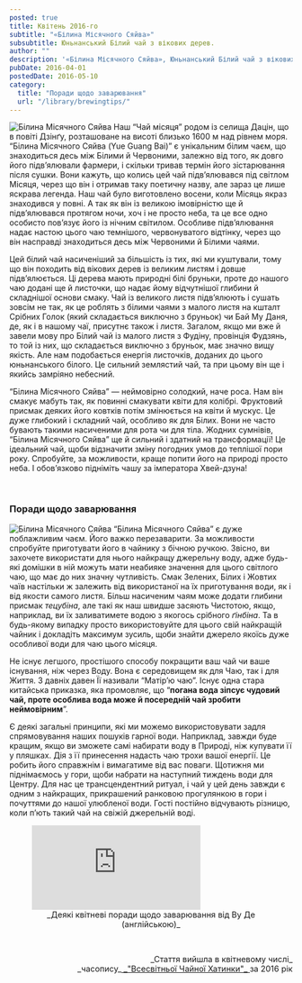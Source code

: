 ```yaml
---
posted: true
title: Квітень 2016-го
subtitle: "«Білина Місячного Сяйва»"
subsubtitle: Юньнанський Білий чай з вікових дерев.
author: ""
description: '«Білина Місячного Сяйва», Юньнанський Білий чай з вікових дерев.'
pubDate: 2016-04-01
postedDate: 2016-05-10
category: 
  title: "Поради щодо заварювання"
  url: "/library/brewingtips/"
---
```



<Image class="float-right" src={Image1} alt="Білина Місячного Сяйва" /> Наш “Чай місяця” родом із селища Дацін, що в повіті Дзінґу, розташоване на висоті близько 1600 м над рівнем моря. “Білина Місячного Сяйва (Yue Guang Bai)” є унікальним білим чаєм, що знаходиться десь між Білими й Червоними, залежно від того, як довго його підв’ялювали фармери, і скільки тривав термін його зістарювання після сушки. Вони кажуть, що колись цей чай підв’ялювався під світлом Місяця, через що він і отримав таку поетичну назву, але зараз це лише яскрава легенда. Наш чай було виготовлено восени, коли Місяць якраз знаходився у повні. А так як він із великою імовірністю ще й підв’ялювався протягом ночи, хоч і не просто неба, та це все одно особисто пов’язує його із нічним світилом. Особливе підв’ялювання надає настою цього чаю темнішого, червонуватого відтінку, через що він насправді знаходиться десь між Червоними й Білими чаями.

Цей білий чай насиченіший за більшість із тих, які ми куштували, тому що він походить від вікових дерев із великим листям і довше підв’ялюється. Ці дерева мають природні білі бруньки, проте до нашого чаю додані ще й листочки, що надає йому відчутнішої глибини й складнішої основи смаку. Чай із великого листя підв’ялюють і сушать зовсім не так, як це роблять з білими чаями з малого листя на кшталт Срібних Голок (який складається виключно з бруньок) чи Бай Му Даня, де, як і в нашому чаї, присутнє також і листя. Загалом, якщо ми вже й завели мову про Білий чай із малого листя з Фудіну, провінція Фудзянь, то той із них, що складається виключно з бруньок, має значно вищу якість. Але нам подобається енергія листочків, доданих до цього юньнанського білого. Це сильний землястий чай, та при цьому він ще і якийсь замріяно небесний.

“Білина Місячного Сяйва” — неймовірно солодкий, наче роса. Нам він смакує мабуть так, як повинні смакувати квіти для колібрі. Фруктовий присмак деяких його ковтків потім змінюється на квіти й мускус. Це дуже глибокий і складний чай, особливо як для Білих. Вони не часто бувають такими насиченими для рота чи для тіла. Жодних сумнівів, “Білина Місячного Сяйва” ще й сильний і здатний на трансформації! Це ідеальний чай, щоби відзначити зміну погодних умов до теплішої пори року. Спробуйте, за можливости, краще попити його на природі просто неба. І обов’язково підніміть чашу за імператора Хвей-дзуна!

<p>&nbsp;</p>

### Поради щодо заварювання

<Image class="float-left" src={Image2} alt="Білина Місячного Сяйва" /> “Білина Місячного Сяйва” є дуже поблажливим чаєм. Його важко перезаварити. За можливости спробуйте приготувати його в чайнику з бічною ручкою. Звісно, ви захочете використати для нього найкращу джерельну воду, адже будь-які домішки в ній можуть мати неабияке значення для цього світлого чаю, що має до них значну чутливість. Смак Зелених, Білих і Жовтих чаїв настільки ж залежить від використаної на їх приготування води, як і від якости самого листя. Більш насиченим чаям може додати глибини присмак _тецубіна_, але такі як наш швидше засяють Чистотою, якщо, наприклад, ви їх заливатимете водою з якогось срібного _ґінбіна_. Та в будь-якому випадку просто використовуйте для цього свій найкращій чайник і докладіть максимум зусиль, щоби знайти джерело якоїсь дуже особливої води для чаю цього місяця.

Не існує легшого, простішого способу покращити ваш чай чи ваше існування, ніж через Воду. Вона є середовищем як для Чаю, так і для Життя. З давніх давен Її називали “Матір’ю чаю”. Існує одна стара китайська приказка, яка промовляє, що “**погана вода зіпсує чудовий чай, проте особлива вода може й посередній чай зробити неймовірним**”.

Є деякі загальні принципи, які ми можемо використовувати задля спрямовування наших пошуків гарної води. Наприклад, завжди буде кращим, якщо ви зможете самі набирати воду в Природі, ніж купувати її у пляшках. Дія з її принесення надасть чаю трохи вашої енергії. Це робить його справжнім і вимагатиме від вас поваги. Щотижня ми піднімаємось у гори, щоби набрати на наступний тиждень води для Центру. Для нас це трансцендентний ритуал, і чай у цей день завжди є одним з найкращих, прикрашений ранковою прогулянкою в гори і почуттями до нашої улюбленої води. Гості постійно відчувають різницю, коли п’ють такий чай на свіжій джерельній воді.

<figure>
    <iframe class="align-center" src="https://www.youtube.com/embed/MkS_wgP3Lz0?si=4OUgzxXTbzUrZpYe" title="YouTube video player" frameborder="0" allow="accelerometer; autoplay; clipboard-write; encrypted-media; gyroscope; picture-in-picture; web-share" referrerpolicy="strict-origin-when-cross-origin" allowfullscreen></iframe>
    <figcaption style="font-size: 0.9rem; text-align: center;">
            _Деякі квітневі поради щодо заварювання від Ву Де (англійською)_
    </figcaption>
</figure>

<p>&nbsp;</p>

<p align="right" style="font-size: 0.9rem;">_Стаття вийшла в квітневому числі_<br />_часопису_<a title="globalteahut.org" href="http://www.globalteahut.org/" target="blank" rel="noopener"> _"Всесвітньої Чайної Хатинки"_ </a>за 2016 рік</p>